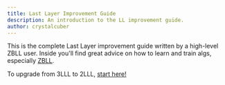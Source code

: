 ```yaml
---
title: Last Layer Improvement Guide
description: An introduction to the LL improvement guide.
author: crystalcuber
---
```


This is the complete Last Layer improvement guide written by a high-level ZBLL user.
Inside you'll find great advice on how to learn and train algs, especially [ZBLL](/improvement-guide/ll/zbll-guide).

To upgrade from 3LLL to 2LLL, [start here!](/improvement-guide/ll/2lll)
